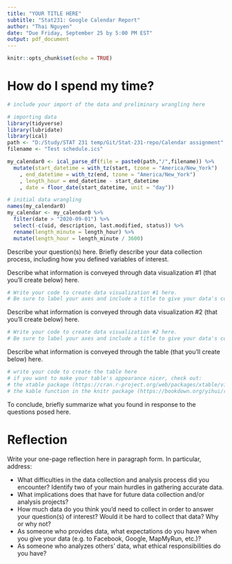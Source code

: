 ```yaml
---
title: "YOUR TITLE HERE"
subtitle: "Stat231: Google Calendar Report"
author: "Thai Nguyen"
date: "Due Friday, September 25 by 5:00 PM EST"
output: pdf_document
---
```


```r
knitr::opts_chunk$set(echo = TRUE)
```

# How do I spend my time?

```r
# include your import of the data and preliminary wrangling here

# importing data
library(tidyverse)
library(lubridate)
library(ical)
path <- "D:/Study/STAT 231 temp/Git/Stat-231-repo/Calendar assignment"
filename <- "Test schedule.ics"

my_calendar0 <- ical_parse_df(file = paste0(path,"/",filename)) %>%
  mutate(start_datetime = with_tz(start, tzone = "America/New_York")
    , end_datetime = with_tz(end, tzone = "America/New_York")
    , length_hour = end_datetime - start_datetime
    , date = floor_date(start_datetime, unit = "day"))
```

```r
# initial data wrangling
names(my_calendar0)
my_calendar <- my_calendar0 %>%
  filter(date > "2020-09-01") %>%
  select(-c(uid, description, last.modified, status)) %>%
  rename(length_minute = length_hour) %>%
  mutate(length_hour = length_minute / 3600)

```


Describe your question(s) here.  Briefly describe your data collection process, including how you defined variables of interest.

Describe what information is conveyed through data visualization #1 (that you'll create below) here.

```r
# Write your code to create data visualization #1 here.  
# Be sure to label your axes and include a title to give your data's context.
```

Describe what information is conveyed through data visualization #2 (that you'll create below) here.

```r
# Write your code to create data visualization #2 here.  
# Be sure to label your axes and include a title to give your data's context.
```

Describe what information is conveyed through the table (that you'll create below) here.

```r
# write your code to create the table here
# if you want to make your table's appearance nicer, check out:
# the xtable package (https://cran.r-project.org/web/packages/xtable/vignettes/xtableGallery.pdf); or
# the kable function in the knitr package (https://bookdown.org/yihui/rmarkdown-cookbook/kable.html)
```

To conclude, briefly summarize what you found in response to the questions posed here.

\newpage
# Reflection

Write your one-page reflection here in paragraph form.  In particular, address:

- What difficulties in the data collection and analysis process did you encounter?  Identify two of your main hurdles in gathering accurate data.
- What implications does that have for future data collection and/or analysis projects? 
- How much data do you think you'd need to collect in order to answer your question(s) of interest? Would it be hard to collect that data? Why or why not?
- As someone who provides data, what expectations do you have when you give your data (e.g. to Facebook, Google, MapMyRun, etc.)?  
- As someone who analyzes others' data, what ethical responsibilities do you have?



